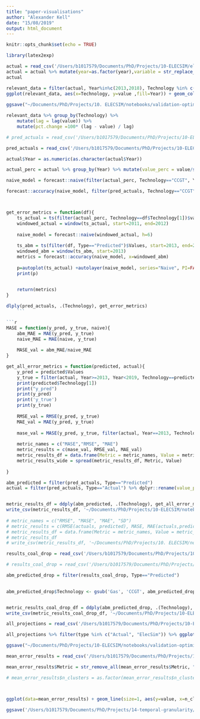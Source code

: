 ---
title: "paper-visualisations"
author: "Alexander Kell"
date: "15/08/2019"
output: html_document
---

```{r setup, include=FALSE}
knitr::opts_chunk$set(echo = TRUE)

library(latex2exp)


```


```{r cars}
actual = read_csv('/Users/b1017579/Documents/PhD/Projects/10-ELECSIM/elecsim/data/processed/electricity_mix/energy_mix_historical.csv')
actual = actual %>% mutate(year=as.factor(year),variable = str_replace_all(.$variable, c("coal"="Coal", "nuclear"="Nuclear", "ccgt"="CCGT", "solar"="Solar", "wind"="Wind"))) %>% dplyr::rename(Technology=variable, Year=year) 
actual
```


```{r}
relevant_data = filter(actual, Year%in%c(2013,2018), Technology %in% c("Coal", "Nuclear", "CCGT", "Wind", "Solar"))
ggplot(relevant_data, aes(x=Technology, y=value ,fill=Year)) + geom_col(position = "dodge2") + theme_classic() +theme(text = element_text(size=18))+ xlab("") + ylab("Average Electricity Supply (MW)") +scale_fill_brewer(palette = 'Set2')
    
ggsave("~/Documents/PhD/Projects/10. ELECSIM/notebooks/validation-optimisation/figures/introduction/uk_historical_mix.pdf")

```


```{r}
relevant_data %>% group_by(Technology) %>%
    mutate(lag = lag(value)) %>%
    mutate(pct.change =100* (lag - value) / lag)

```

```{r}
# pred_actuals = read_csv('/Users/b1017579/Documents/PhD/Projects/10-ELECSIM/notebooks/validation-optimisation/data/results/predictions_actuals.csv', col_names = c("Type", "Technology", "Year", "Values"))

pred_actuals = read_csv('/Users/b1017579/Documents/PhD/Projects/10-ELECSIM/notebooks/validation-optimisation/data/results/predictions_actuals.csv', col_names = c("Type", "Technology", "Year", "Values"))

actual$Year = as.numeric(as.character(actual$Year))

actual_perc = actual %>% group_by(Year) %>% mutate(value_perc = value/sum(value)*1000)

naive_model = forecast::naive(filter(actual_perc, Technology=="CCGT", Year<2013)$value_perc)

forecast::accuracy(naive_model, filter(pred_actuals, Technology=="CCGT", Type=="Predicted")$Values)



get_error_metrics = function(df){
    ts_actual = ts(filter(actual_perc, Technology==df$Technology[1])$value_perc, start=2011, end=2019, frequency = 1)
    windowed_actual = window(ts_actual, start=2011, end=2012)
    
    naive_model = forecast::naive(windowed_actual, h=6)
    
    ts_abm = ts(filter(df, Type=="Predicted")$Values, start=2013, end=2018)
    windowed_abm = window(ts_abm, start=2013)
    metrics = forecast::accuracy(naive_model, x=windowed_abm)
    
    p=autoplot(ts_actual) +autolayer(naive_model, series="Naive", PI=FALSE) +xlab("Year") + ylab("MW") + autolayer(windowed_abm, series="ABM") + ggtitle(df$Technology[1])
    print(p)

    
    return(metrics)
}

dlply(pred_actuals, .(Technology), get_error_metrics)
    ```

```{r}

MASE = function(y_pred, y_true, naive){
    abm_MAE = MAE(y_pred, y_true)
    naive_MAE = MAE(naive, y_true)
    
    MASE_val = abm_MAE/naive_MAE
}

get_all_error_metrics = function(predicted, actual){
    y_pred = predicted$Values
    y_true = filter(actual, Year>=2013, Year<2019, Technology==predicted$Technology[1])$value_perc
    print(predicted$Technology[1])
    print("y_pred")
    print(y_pred)
    print('y_true')
    print(y_true)
    
    RMSE_val = RMSE(y_pred, y_true)
    MAE_val = MAE(y_pred, y_true)
    
    mase_val = MASE(y_pred, y_true, filter(actual, Year==2013, Technology==predicted$Technology[1])$value_perc)
    
    metric_names = c("MASE","RMSE", "MAE")
    metric_results = c(mase_val, RMSE_val, MAE_val)
    metric_results_df = data.frame(Metric = metric_names, Value = metric_results) %>%     mutate_if(is.numeric, round, 3)
    metric_results_wide = spread(metric_results_df, Metric, Value)
    
}

abm_predicted = filter(pred_actuals, Type=="Predicted")
actual = filter(pred_actuals, Type=="Actual") %>% dplyr::rename(value_perc = Values)


metric_results_df = ddply(abm_predicted, .(Technology), get_all_error_metrics, actual)
write_csv(metric_results_df, '~/Documents/PhD/Projects/10-ELECSIM/notebooks/validation-optimisation/data/results/error_metrics.csv')
 
# metric_names = c("RMSE", "MASE", "MAE", "SD")
# metric_results = c(RMSE(actuals, predicted), MASE, MAE(actuals,predicted), sd(predicted))
# metric_results_df = data.frame(Metric = metric_names, Value = metric_results) %>% mutate_if(is.numeric, round, 3)
# metric_results_df
# write_csv(metric_results_df, '~/Documents/PhD/Projects/10. ELECSIM/notebooks/validation-optimisation/data/results/error_metrics.csv')

```



```{r}
results_coal_drop = read_csv('/Users/b1017579/Documents/PhD/Projects/10-ELECSIM/notebooks/validation-optimisation/data/results/predictions_actuals_coal_dropout.csv', col_names = c("Type", "Technology", "Year", "Values"))

# results_coal_drop = read_csv('/Users/b1017579/Documents/PhD/Projects/10-ELECSIM/notebooks/validation-optimisation/data/results/predictions_actuals_coal_dropout1.csv', col_names = c("Type", "Technology", "Year", "Values"))

abm_predicted_drop = filter(results_coal_drop, Type=="Predicted")

    
abm_predicted_drop$Technology <- gsub('Gas', 'CCGT', abm_predicted_drop$Technology)


metric_results_coal_drop_df = ddply(abm_predicted_drop, .(Technology), get_all_error_metrics, actual_perc)
write_csv(metric_results_coal_drop_df, '~/Documents/PhD/Projects/10-ELECSIM/notebooks/validation-optimisation/data/results/error_metrics_coal_dropout.csv')

```



```{r}
all_projections = read_csv('/Users/b1017579/Documents/PhD/Projects/10-ELECSIM/notebooks/validation-optimisation/data/results/predictions_actuals_all_data_coal_dropout.csv')

all_projections %>% filter(type %in% c("Actual", "ElecSim")) %>% ggplot(aes(x=Technology, y=value_perc, fill=type)) + stat_summary(geom = "bar", fun.y = mean, position = "dodge2") + stat_summary(geom = "errorbar", fun.data = mean_se, position = "dodge2") + theme_classic() +theme(text = element_text(size=18))+ xlab("") + ylab("Electricity Mix (%)") +scale_fill_brewer(palette = 'Set2')

ggsave("~/Documents/PhD/Projects/10-ELECSIM/notebooks/validation-optimisation/figures/introduction/best_run_coal_dropout.pdf")
```

```{r temporal granularity}

mean_error_results = read_csv('/Users/b1017579/Documents/PhD/Projects/14-temporal-granularity/temporal_granularity/reports/data/long_term_method_comparison/long_term_method_comparison_cleaned.csv')

mean_error_results$Metric = str_remove_all(mean_error_results$Metric, "[$]") %>% str_replace_all("\\{","[") %>% str_replace_all("\\}","]") %>% str_replace_all("_","")

# mean_error_results$n_clusters = as.factor(mean_error_results$n_clusters)



ggplot(data=mean_error_results) + geom_line(size=1, aes(y=value, x=n_clusters, color=Method, group=Method)) + geom_point(aes(y=value, x=n_clusters, color=Method)) + facet_wrap(.~Metric, scales = "free_y", labeller = label_parsed) + xlab(bquote("Number of clusters "~(log[2]))) + ylab("Value") + ylim(0,NA) + theme_light() +theme(text = element_text(size=18)) + scale_color_manual(values = c("#1f78b4", "#33a02c"))  + scale_x_continuous(trans='log2')
    
ggsave('/Users/b1017579/Documents/PhD/Projects/14-temporal-granularity/temporal_granularity/reports/figures/clusters_compared_ggplot.pdf', dpi=1000, width=20, height=7, units="cm")
```


